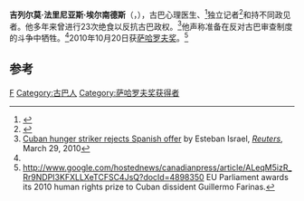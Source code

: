 {{Infobox person
|name        = Guillermo Fariñas
| image       = [[File:Guillermo_Fariñas_2014.jpg|220px]]
| caption     = Guillermo Fariñas (2014)
| birth_date  = {{birth date and age|1962|1|3|df=y}}
| birth_place = 古巴[[圣克拉拉_(古巴)|圣克拉拉]]
| occupation  = 记者
| spouse      =
| children =
| website   =
}}
'''吉列尔莫·法里尼亚斯·埃尔南德斯'''（{{lang-es|'''Guillermo Fariñas Hernández'''}}，{{bd|1962年|1月3日}}），古巴心理医生、<ref>{{cite web|url=http://www.netforcuba.org/english/News-EN/2006/Aug/News1182.htm|title=Psychologist and independent journalist Guillermo Fariñas transferred to new unit.|publisher=Net for Cuba}}{{Dead link|date=2019年5月 |bot=InternetArchiveBot |fix-attempted=yes }}</ref>独立记者<ref name="RWB">{{cite web|url=http://www.rsf.org/article.php3?id_article=16397|title=Guillermo Fariñas ends seven-month-old hunger strike for Internet access|publisher=Reporters Without Borders|date=1 September 2006|deadurl=yes|archiveurl=https://web.archive.org/web/20080222094910/http://www.rsf.org/article.php3?id_article=16397|archivedate=2008年2月22日|accessdate=2011年11月20日}}</ref>和持不同政见者。他多年来曾进行23次绝食以反抗古巴政权。<ref name = "March29">[http://www.reuters.com/article/idUSTRE62S4L720100329 Cuban hunger striker rejects Spanish offer] by Esteban Israel, ''[[Reuters|Reuters]]'', March 29, 2010</ref>他声称准备在反对古巴审查制度的斗争中牺牲。<ref name="RWB"/>2010年10月20日获[[萨哈罗夫奖|萨哈罗夫奖]]。<ref>http://www.google.com/hostednews/canadianpress/article/ALeqM5izR_Rr9NDPI3KFXLLXeTCFSC4JsQ?docId=4898350  EU Parliament awards its 2010 human rights prize to Cuban dissident Guillermo Farinas.</ref>

==参考==
{{reflist}}

{{薩哈羅夫獎獲得者}}

[[Category:古巴人权活动家|F]]
[[Category:古巴人|Category:古巴人]]
[[Category:萨哈罗夫奖获得者|Category:萨哈罗夫奖获得者]]